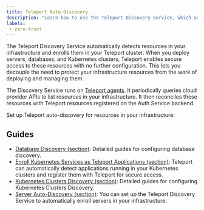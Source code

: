 ```yaml
---
title: Teleport Auto-Discovery
description: "Learn how to use the Teleport Discovery Service, which automatically enrolls resources by query APIs"
labels:
 - zero-trust
---
```


The Teleport Discovery Service automatically detects resources in your
infrastructure and enrolls them in your Teleport cluster. When you deploy
servers, databases, and Kubernetes clusters, Teleport enables secure access to
these resources with no further configuration. This lets you decouple the need
to protect your infrastructure resources from the work of deploying and managing
them.

The Discovery Service runs on [Teleport agents](../agents/introduction.mdx). It
periodically queries cloud provider APIs to list resources in your
infrastructure. It then reconciles these resources with Teleport resources
registered on the Auth Service backend.

Set up Teleport auto-discovery for resources in your infrastructure:

## Guides

- [Database Discovery (section)](./databases/): Detailed guides for configuring database discovery.
- [Enroll Kubernetes Services as Teleport Applications (section)](./kubernetes-applications/): Teleport can automatically detect applications running in your Kubernetes clusters and register them with Teleport for secure access.
- [Kubernetes Clusters Discovery (section)](./kubernetes/): Detailed guides for configuring Kubernetes Clusters Discovery.
- [Server Auto-Discovery (section)](./servers/): You can set up the Teleport Discovery Service to automatically enroll servers in your infrastructure.
